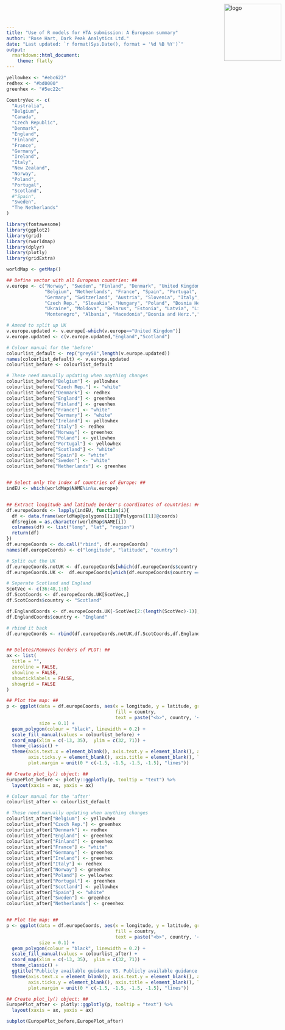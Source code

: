```yaml
---
title: "Use of R models for HTA submission: A European summary"
author: "Rose Hart, Dark Peak Analytics Ltd."
date: "Last updated: `r format(Sys.Date(), format = '%d %B %Y')`"
output:
  rmarkdown::html_document:
    theme: flatly
---
```


<style type="text/css">
.main-container {
  max-width: 20000px;
  margin-left: 50px;
  margin-right: 50px;
  margin-bottom: 50px;
}
</style>

<p><a href="https://darkpeakanalytics.com/" target="_blank">
  <img src = "DPAlogo.jpg" 
       alt = 'logo'
       style = 'position:absolute; top:0; right:0; padding:10px;'
       width = '150px'
       heigth = '150px' >
</a></p>       



```r

yellowhex <- "#ebc622"
redhex <- "#bd0000"
greenhex <- "#5ec22c"

CountryVec <- c(
  "Australia",
  "Belgium",
  "Canada",
  "Czech Republic",
  "Denmark",
  "England",
  "Finland",
  "France",
  "Germany",
  "Ireland",
  "Italy",
  "New Zealand",
  "Norway",
  "Poland",
  "Portugal",
  "Scotland",
  #"Spain",
  "Sweden",
  "The Netherlands"
)

```


```r
library(fontawesome)
library(ggplot2)
library(grid)
library(rworldmap)
library(dplyr)
library(plotly)
library(gridExtra)
``` 


```r
worldMap <- getMap()

## Define vector with all European countries: ##
v.europe <- c("Norway", "Sweden", "Finland", "Denmark", "United Kingdom","Ireland", "Greece",
              "Belgium", "Netherlands", "France", "Spain", "Portugal", "Luxembourg", "Croatia",
              "Germany", "Switzerland", "Austria", "Slovenia", "Italy", "Bulgaria", "Romania",
              "Czech Rep.", "Slovakia", "Hungary", "Poland", "Bosnia Hercegovina", "Serbia",
              "Ukraine", "Moldova", "Belarus", "Estonia", "Latvia", "Lithuania",
              "Montenegro", "Albania", "Macedonia","Bosnia and Herz.","Kosovo")

# Amend to split up UK
v.europe.updated <- v.europe[-which(v.europe=="United Kingdom")]
v.europe.updated <- c(v.europe.updated,"England","Scotland")

# Colour manual for the 'before'
colourlist_default <- rep("grey50",length(v.europe.updated))
names(colourlist_default) <- v.europe.updated
colourlist_before <- colourlist_default

# These need manually updating when anything changes
colourlist_before["Belgium"] <- yellowhex
colourlist_before["Czech Rep."] <- "white"
colourlist_before["Denmark"] <- redhex
colourlist_before["England"] <- greenhex
colourlist_before["Finland"] <- greenhex
colourlist_before["France"] <- "white"
colourlist_before["Germany"] <- "white"
colourlist_before["Ireland"] <- yellowhex
colourlist_before["Italy"] <- redhex
colourlist_before["Norway"] <- greenhex
colourlist_before["Poland"] <- yellowhex
colourlist_before["Portugal"] <- yellowhex
colourlist_before["Scotland"] <- "white"
colourlist_before["Spain"] <- "white"
colourlist_before["Sweden"] <- "white"
colourlist_before["Netherlands"] <- greenhex


## Select only the index of countries of Europe: ##
indEU <- which(worldMap$NAME%in%v.europe)


## Extract longitude and latitude border's coordinates of countries: ##
df.europeCoords <- lapply(indEU, function(i){
  df <- data.frame(worldMap@polygons[[i]]@Polygons[[1]]@coords)
  df$region = as.character(worldMap$NAME[i])
  colnames(df) <- list("long", "lat", "region")
  return(df)
})
df.europeCoords <- do.call("rbind", df.europeCoords)
names(df.europeCoords) <- c("longitude", "latitude", "country")

# Split out the UK
df.europeCoords.notUK <- df.europeCoords[which(df.europeCoords$country !="United Kingdom"),]
df.europeCoords.UK <-  df.europeCoords[which(df.europeCoords$country =="United Kingdom"),]

# Seperate Scotland and England
ScotVec <- c(36:48,1:8)
df.ScotCoords <- df.europeCoords.UK[ScotVec,]
df.ScotCoords$country <- "Scotland"

df.EnglandCoords <- df.europeCoords.UK[-ScotVec[2:(length(ScotVec)-1)],]
df.EnglandCoords$country <- "England"

# rbind it back
df.europeCoords <- rbind(df.europeCoords.notUK,df.ScotCoords,df.EnglandCoords)


## Deletes/Removes borders of PLOT: ##
ax <- list(
  title = "",
  zeroline = FALSE,
  showline = FALSE,
  showticklabels = FALSE,
  showgrid = FALSE
)

## Plot the map: ##
p <- ggplot(data = df.europeCoords, aes(x = longitude, y = latitude, group = country,
                                        fill = country,
                                        text = paste("<b>", country, '</b>\n')),
            size = 0.1) +
  geom_polygon(colour = "black", linewidth = 0.2) +
  scale_fill_manual(values = colourlist_before) +
  coord_map(xlim = c(-13, 35),  ylim = c(32, 71)) +
  theme_classic() +
  theme(axis.text.x = element_blank(), axis.text.y = element_blank(), axis.ticks.x = element_blank(),
        axis.ticks.y = element_blank(), axis.title = element_blank(), legend.position = "none",
        plot.margin = unit(0 * c(-1.5, -1.5, -1.5, -1.5), "lines"))

## Create plot_ly() object: ##
EuropePlot_before <- plotly::ggplotly(p, tooltip = "text") %>%
  layout(xaxis = ax, yaxis = ax)

# Colour manual for the 'after'
colourlist_after <- colourlist_default

# These need manually updating when anything changes
colourlist_after["Belgium"] <- yellowhex
colourlist_after["Czech Rep."] <- greenhex
colourlist_after["Denmark"] <- redhex
colourlist_after["England"] <- greenhex
colourlist_after["Finland"] <- greenhex
colourlist_after["France"] <- "white"
colourlist_after["Germany"] <- greenhex
colourlist_after["Ireland"] <- greenhex
colourlist_after["Italy"] <- redhex
colourlist_after["Norway"] <- greenhex
colourlist_after["Poland"] <- yellowhex
colourlist_after["Portugal"] <- greenhex
colourlist_after["Scotland"] <- yellowhex
colourlist_after["Spain"] <- "white"
colourlist_after["Sweden"] <- greenhex
colourlist_after["Netherlands"] <- greenhex


## Plot the map: ##
p <- ggplot(data = df.europeCoords, aes(x = longitude, y = latitude, group = country,
                                        fill = country,
                                        text = paste("<b>", country, '</b>\n')),
            size = 0.1) +
  geom_polygon(colour = "black", linewidth = 0.2) +
  scale_fill_manual(values = colourlist_after) +
  coord_map(xlim = c(-13, 35),  ylim = c(32, 71)) +
  theme_classic() +
  ggtitle("Publicly available guidance VS. Publicly available guidance + correspondence") +
  theme(axis.text.x = element_blank(), axis.text.y = element_blank(), axis.ticks.x = element_blank(),
        axis.ticks.y = element_blank(), axis.title = element_blank(), legend.position = "none",
        plot.margin = unit(0 * c(-1.5, -1.5, -1.5, -1.5), "lines"))

## Create plot_ly() object: ##
EuropePlot_after <- plotly::ggplotly(p, tooltip = "text") %>%
  layout(xaxis = ax, yaxis = ax)

subplot(EuropePlot_before,EuropePlot_after)


```


